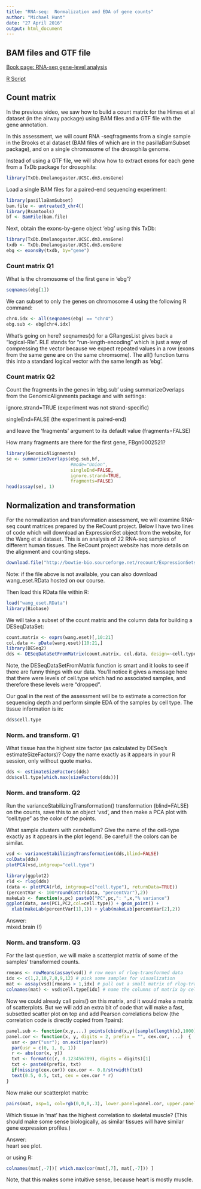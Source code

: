 ```yaml
---
title: "RNA-seq:  Normalization and EDA of gene counts"
author: "Michael Hunt"
date: "27 April 2016"
output: html_document
---
```


## BAM files and GTF file

[Book page: RNA-seq gene-level analysis](http://genomicsclass.github.io/book/pages/rnaseq_gene_level.html)

[R Script](https://github.com/genomicsclass/labs/blob/master/rnaseq/rnaseq_gene_level.Rmd)

## Count matrix

In the previous video, we saw how to build a count matrix for the Himes et al dataset (in the airway package) using BAM files and a GTF file with the gene annotation.

In this assessment, we will count RNA -seqfragments from a single sample in the Brooks et al dataset (BAM files of which are in the pasillaBamSubset package), and on a single chromosome of the drosophila genome.

Instead of using a GTF file, we will show how to extract exons for each gene from a TxDb package for drosophila: 

```r
library(TxDb.Dmelanogaster.UCSC.dm3.ensGene)
```

Load a single BAM files for a paired-end sequencing experiment:

```r
library(pasillaBamSubset)
bam.file <- untreated3_chr4()
library(Rsamtools)
bf <- BamFile(bam.file)
```

Next, obtain the exons-by-gene object 'ebg' using this TxDb:

```r
library(TxDb.Dmelanogaster.UCSC.dm3.ensGene)
txdb <- TxDb.Dmelanogaster.UCSC.dm3.ensGene
ebg <- exonsBy(txdb, by="gene")
```


### Count matrix Q1

What is the chromosome of the first gene in 'ebg'?

```r
seqnames(ebg[1])
```

We can subset to only the genes on chromosome 4 using the following R command:

```r
chr4.idx <- all(seqnames(ebg) == "chr4")
ebg.sub <- ebg[chr4.idx]
```

What's going on here? seqnames(x) for a GRangesList gives back a "logical-Rle". RLE stands for "run-length-encoding" which is just a way of compressing the vector because we expect repeated values in a row (exons from the same gene are on the same chromsome). The all() function turns this into a standard logical vector with the same length as 'ebg'.

### Count matrix Q2

Count the fragments in the genes in 'ebg.sub' using summarizeOverlaps from the GenomicAlignments package and with settings:

ignore.strand=TRUE (experiment was not strand-specific)

singleEnd=FALSE (the experiment is paired-end)

and leave the 'fragments' argument to its default value (fragments=FALSE)

How many fragments are there for the first gene, FBgn0002521?

```r
library(GenomicAlignments)
se <- summarizeOverlaps(ebg.sub,bf,
                        #mode="Union",
                        singleEnd=FALSE,
                        ignore.strand=TRUE,
                        fragments=FALSE)
head(assay(se), 1)
```

## Normalization and transformation

For the normalization and transformation assessment, we will examine RNA-seq count matrices prepared by the ReCount project. Below I have two lines of code which will download an ExpressionSet object from the website, for the Wang et al dataset. This is an analysis of 22 RNA-seq samples of different human tissues. The ReCount project website has more details on the alignment and counting steps.

```r
download.file("http://bowtie-bio.sourceforge.net/recount/ExpressionSets/wang_eset.RData", "wang_eset.RData")
```

Note: if the file above is not available, you can also download wang_eset.RData hosted on our course.

Then load this RData file within R:

```r
load("wang_eset.RData")
library(Biobase)
```

We will take a subset of the count matrix and the column data for building a DESeqDataSet:

```r
count.matrix <- exprs(wang.eset)[,10:21]
col.data <- pData(wang.eset)[10:21,]
library(DESeq2)
dds <- DESeqDataSetFromMatrix(count.matrix, col.data, design=~cell.type)
```

Note, the DESeqDataSetFromMatrix function is smart and it looks to see if there are funny things with our data. You'll notice it gives a message here that there were levels of cell.type which had no associated samples, and therefore these levels were "dropped".

Our goal in the rest of the assessment will be to estimate a correction for sequencing depth and perform simple EDA of the samples by cell type. The tissue information is in:

```r
dds$cell.type
```

### Norm. and transform. Q1

What tissue has the highest size factor (as calculated by DESeq's estimateSizeFactors)? Copy the name exactly as it appears in your R session, only without quote marks.

```r
dds <- estimateSizeFactors(dds)
dds$cell.type[which.max(sizeFactors(dds))]
```

### Norm. and transform. Q2

Run the varianceStabilizingTransformation() transformation (blind=FALSE) on the counts, save this to an object 'vsd', and then make a PCA plot with "cell.type" as the color of the points.

What sample clusters with cerebellum? Give the name of the cell-type exactly as it appears in the plot legend. Be careful!! the colors can be similar.

```r
vsd <- varianceStabilizingTransformation(dds,blind=FALSE)
colData(dds)
plotPCA(vsd,intgroup="cell.type")

library(ggplot2)
rld <- rlog(dds)
(data <- plotPCA(rld, intgroup=c("cell.type"), returnData=TRUE))
(percentVar <- 100*round(attr(data, "percentVar"),2))
makeLab <- function(x,pc) paste0("PC",pc,": ",x,"% variance")
ggplot(data, aes(PC1,PC2,col=cell.type)) + geom_point() +
  xlab(makeLab(percentVar[1],1)) + ylab(makeLab(percentVar[2],2))
```

Answer:  
mixed.brain (!)  

### Norm. and transform. Q3  

For the last question, we will make a scatterplot matrix of some of the samples' transformed counts.

```r
rmeans <- rowMeans(assay(vsd)) # row mean of rlog-transformed data
idx <- c(1,2,10,7,8,9,12) # pick some samples for visualization
mat <- assay(vsd)[rmeans > 1,idx] # pull out a small matrix of rlog-transformed counts
colnames(mat) <- vsd$cell.type[idx] # name the columns of matrix by cell type
```

Now we could already call pairs() on this matrix, and it would make a matrix of scatterplots. But we will add an extra bit of code that will make a fast, subsetted scatter plot on top and add Pearson correlations below (the correlation code is directly copied from ?pairs):

```r
panel.sub <- function(x,y,...) points(cbind(x,y)[sample(length(x),1000),],...)
panel.cor <- function(x, y, digits = 2, prefix = "", cex.cor, ...)  {
  usr <- par("usr"); on.exit(par(usr))
  par(usr = c(0, 1, 0, 1))
  r <- abs(cor(x, y))
  txt <- format(c(r, 0.123456789), digits = digits)[1]
  txt <- paste0(prefix, txt)
  if(missing(cex.cor)) cex.cor <- 0.8/strwidth(txt)
  text(0.5, 0.5, txt, cex = cex.cor * r)
}
```

Now make our scatterplot matrix:

```r
pairs(mat, asp=1, col=rgb(0,0,0,.3), lower.panel=panel.cor, upper.panel=panel.sub)
```

Which tissue in 'mat' has the highest correlation to skeletal muscle? (This should make some sense biologically, as similar tissues will have similar gene expression profiles.)

Answer:  
heart  see plot.

or using R:

```r
colnames(mat[,-7])[ which.max(cor(mat[,7], mat[,-7])) ]
```

Note, that this makes some intuitive sense, because heart is mostly muscle.